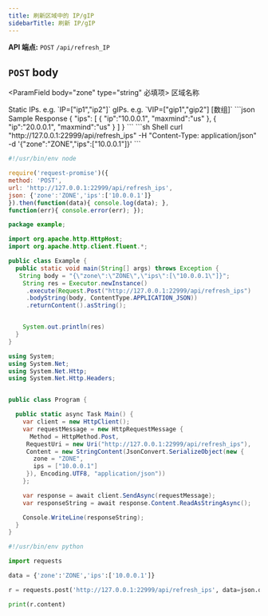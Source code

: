 ```yaml
---
title: 刷新区域中的 IP/gIP
sidebarTitle: 刷新 IP/gIP
---
```


**API 端点:** `POST` `/api/refresh_IP`

## `POST` body

<ParamField body="zone" type="string" 必填项>
区域名称
</ParamField>

<ParamField body="IP" type="array">
Static IPs. e.g. `IP=["ip1","ip2"]`
</ParamField>

<ParamField body="VIP" type="array">
gIPs. e.g. `VIP=["gip1","gip2"] [数组]`
</ParamField>


<ResponseExample>
```json Sample Response
{
  "ips": [
	{
	  "ip":"10.0.0.1",
	  "maxmind":"us"
	},
	{
	  "ip":"20.0.0.1",
	  "maxmind":"us"
	}
  ]
}
```
</ResponseExample>

<RequestExample>
```sh Shell
curl "http://127.0.0.1:22999/api/refresh_ips" -H "Content-Type: application/json" -d '{"zone":"ZONE","ips":["10.0.0.1"]}'
```

```js NodeJS
#!/usr/bin/env node

require('request-promise')({
method: 'POST',
url: 'http://127.0.0.1:22999/api/refresh_ips',
json: {'zone':'ZONE','ips':['10.0.0.1']}
}).then(function(data){ console.log(data); },
function(err){ console.error(err); });
```

```java Java
package example;

import org.apache.http.HttpHost;
import org.apache.http.client.fluent.*;

public class Example {
  public static void main(String[] args) throws Exception {
   String body = "{\"zone\":\"ZONE\",\"ips\":[\"10.0.0.1\"]}";
    String res = Executor.newInstance()
     .execute(Request.Post("http://127.0.0.1:22999/api/refresh_ips")
     .bodyString(body, ContentType.APPLICATION_JSON))
     .returnContent().asString();


    System.out.println(res)
  }
}
```

```cs C#
using System;
using System.Net;
using System.Net.Http;
using System.Net.Http.Headers;


public class Program {

  public static async Task Main() {
    var client = new HttpClient();
    var requestMessage = new HttpRequestMessage {
      Method = HttpMethod.Post,
     RequestUri = new Uri("http://127.0.0.1:22999/api/refresh_ips"),
     Content = new StringContent(JsonConvert.SerializeObject(new {
       zone = "ZONE",
       ips = ["10.0.0.1"]
     }), Encoding.UTF8, "application/json"))
    };

    var response = await client.SendAsync(requestMessage);
    var responseString = await response.Content.ReadAsStringAsync();

    Console.WriteLine(responseString);
  }
}
```

```python Python
#!/usr/bin/env python

import requests

data = {'zone':'ZONE','ips':['10.0.0.1']}

r = requests.post('http://127.0.0.1:22999/api/refresh_ips', data=json.dumps(data))

print(r.content)
```
</RequestExample>
